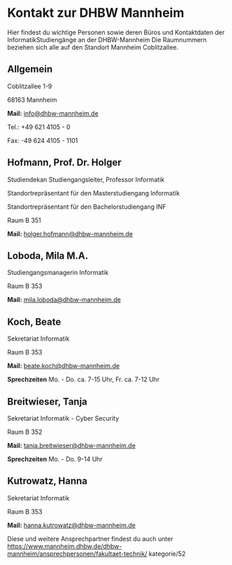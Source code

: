 # Kontakt zur DHBW Mannheim
Hier findest du wichtige Personen sowie deren Büros und Kontaktdaten der InformatikStudiengänge an der DHBW-Mannheim
Die Raumnummern beziehen sich alle auf den Standort Mannheim Coblitzallee.

## Allgemein
Coblitzallee 1-9

68163 Mannheim

**Mail:** info@dhbw-mannheim.de

Tel.: +49 621 4105 - 0

Fax: -49 624 4105 - 1101

## Hofmann, Prof. Dr. Holger

Studiendekan Studiengangsleiter, Professor Informatik

Standortrepräsentant für den Masterstudiengang Informatik

Standortrepräsentant für den Bachelorstudiengang INF

Raum B 351

**Mail:** holger.hofmann@dhbw-mannheim.de

## Loboda, Mila M.A.

Studiengangsmanagerin Informatik

Raum B 353

**Mail:** mila.loboda@dhbw-mannheim.de

## Koch, Beate

Sekretariat Informatik

Raum B 353

**Mail:** beate.koch@dhbw-mannheim.de

**Sprechzeiten** Mo. - Do. ca. 7-15 Uhr, Fr. ca. 7-12 Uhr

## Breitwieser, Tanja

Sekretariat Informatik - Cyber Security

Raum B 352

**Mail:** tanja.breitwieser@dhbw-mannheim.de

**Sprechzeiten** Mo. - Do. 9-14 Uhr

## Kutrowatz, Hanna

Sekretariat Informatik

Raum B 353

**Mail:** hanna.kutrowatz@dhbw-mannheim.de

Diese und weitere Ansprechpartner findest du auch unter
https://www.mannheim.dhbw.de/dhbw-mannheim/ansprechpersonen/fakultaet-technik/
kategorie/52
